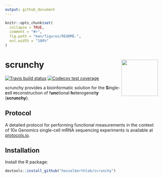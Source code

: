 ```yaml
---
output: github_document
---
```


<!-- README.md is generated from README.Rmd. Please edit that file -->

```r
knitr::opts_chunk$set(
  collapse = TRUE,
  comment = "#>",
  fig.path = "man/figures/README-",
  out.width = "100%"
)
```

# scrunchy <img src="man/figures/logo.png" align="right" alt="" width="120" />

[![Travis build status](https://travis-ci.org/hesselberthlab/scrunchy.svg?branch=master)](https://travis-ci.org/hesselberthlab/scrunchy)
[![Codecov test coverage](https://codecov.io/gh/hesselberthlab/scrunchy/branch/master/graph/badge.svg)](https://codecov.io/gh/hesselberthlab/scrunchy?branch=master)

scrunchy provides a bioinformatic solution for the **S**ingle-**c**ell **r**econstruction of f**unc**tional **h**eterogeneit**y** (**scrunchy**).

## Protocol

A detailed protocol for performing functional measurements in the context of 10x
Genomics single-cell mRNA sequencing experiments is available at
[protocols.io](https://www.protocols.io/view/single-cell-analysis-of-functional-heterogeneity-i-uhyet7w).

## Installation

Install the R package:

```r 
devtools::install_github("hesselberthlab/scrunchy")
```

